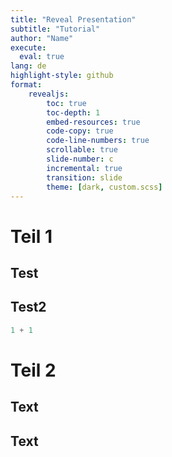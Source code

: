 ```yaml
---
title: "Reveal Presentation"
subtitle: "Tutorial"
author: "Name"
execute: 
  eval: true
lang: de
highlight-style: github
format: 
    revealjs:
        toc: true
        toc-depth: 1
        embed-resources: true
        code-copy: true
        code-line-numbers: true
        scrollable: true
        slide-number: c
        incremental: true
        transition: slide
        theme: [dark, custom.scss]
---
```



# Teil 1

## Test

## Test2


```python
1 + 1

```

# Teil 2

## Text

## Text